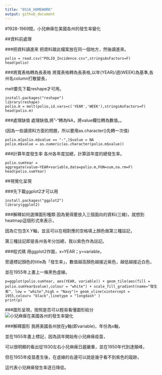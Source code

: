 ```yaml
---
title: "0516_HOMEWORK"
output: github_document
---
```


#1928-1969間，小兒麻痺在美國各州的發生率變化

##資料前處理

###把資料讀進來
把資料跟此檔案放在同一個地方，然後讀進來。
```
polio = read.csv("POLIO_Incidence.csv",stringsAsFactors=F)
head(polio)
```
###將寬表格轉為長表格
將寬表格轉為長表格,以年(YEAR)/週(WEEK)為基準,各州名column打散變長，

melt要先下載reshape才可用。
```
install.packages("reshape")
library(reshape)
polio.m = melt(polio,id.vars=c('YEAR','WEEK'),stringsAsFactors=F)
head(polio.m)
```
###處理缺值
處理缺值,將"-"轉為NA，將value欄位轉為數值。。

(因為一些讀資料方面的問題，所以要用as.character()先轉一次值)
```
polio.m[polio.m$value == "-",]$value = NA                     
polio.m$value = as.numeric(as.character(polio.m$value))    
```
###計算年度發生率
各州各年度加總，計算該年度的總發生率。
```
polio.sumYear = aggregate(value~YEAR+variable,data=polio.m,FUN=sum,na.rm=F)
head(polio.sumYear)
```


##視覺化呈現

###先下載ggplot2才可以用
```
install.packages("ggplot2")
library(ggplot2)
```
###解釋如何選擇圖形種類
因為覺得要放入三個面向的資料(三維)，就想到heatmap這個形式來表示，

因為它包含X.Y軸，並且可以在相對應的空格填上顏色做第三種註記，

第三種註記即是各州各年分加總，我以紫色作為註記。

###程式碼
用ggplot2作圖，x=YEAR；y=variable，

旁邊標記顏色的title為「發生率」，數值越高顏色越接近紫色，越低越接近白色，

並在1955年上畫上一條黑色虛線。
```
p=ggplot(polio.sumYear, aes(YEAR, variable)) + geom_tile(aes(fill = polio.sumYear$value),colour = "white") + scale_fill_gradient(name="發生率", low = "white",high = "Navy")+ geom_vline(xintercept = 1955,colour= "black",linetype = "longdash" )
print(p)
```
###圖形呈現，按照是否可以輕易看懂圖形給分 
![小兒麻痺在美國各州的發生率變化](https://raw.githubusercontent.com/sres320/image/master/0516.png)

###解釋圖形
我將美國各州放在y軸(即variable)，年份為x軸，

並在1955年畫上標記，因為該年開始有小兒麻痺疫苗，

可以很明顯的看出從1930左右小兒麻痺日趨嚴重，並在1950年代到達顛峰，

但在1955年疫苗產生後，在虛線的右邊可以說是幾乎看不到紫色的蹤跡，

這代表小兒麻痺發生率逐日降低。


